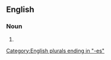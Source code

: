 ==English==

===Noun===
{{head|en|noun form}}

# {{plural of|en|juggins}}

[[Category:English plurals ending in "-es"]]